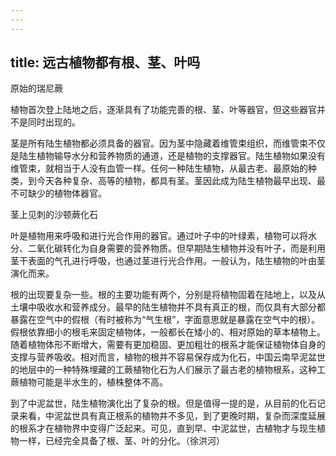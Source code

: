 ```yaml
---
---
---
```

title: 远古植物都有根、茎、叶吗
---




原始的瑞尼蕨



植物首次登上陆地之后，逐渐具有了功能完善的根、茎、叶等器官，但这些器官并不是同时出现的。

茎是所有陆生植物都必须具备的器官。因为茎中隐藏着维管束组织，而维管束不仅是陆生植物输导水分和营养物质的通道，还是植物的支撑器官。陆生植物如果没有维管束，就相当于人没有血管一样。任何一种陆生植物，从最古老、最原始的种类，到今天各种复杂、高等的植物，都具有茎。茎因此成为陆生植物最早出现、最不可缺少的植物体器官。

茎上见刺的沙顿蕨化石



叶是植物用来呼吸和进行光合作用的器官。通过叶子中的叶绿素，植物可以将水分、二氧化碳转化为自身需要的营养物质。但早期陆生植物并没有叶子，而是利用茎干表面的气孔进行呼吸，也通过茎进行光合作用。一般认为，陆生植物的叶由茎演化而来。

根的出现要复杂一些。根的主要功能有两个，分别是将植物固着在陆地上，以及从土壤中吸收水和营养成分。最早的陆生植物并不具有真正的根，而仅具有大部分都暴露在空气中的假根（有时被称为“气生根”，字面意思就是暴露在空气中的根）。假根依靠细小的根毛来固定植物体，一般都长在矮小的、相对原始的草本植物上。随着植物体形不断增大，需要有更加稳固、更加粗壮的根系才能保证植物体自身的支撑与营养吸收。相对而言，植物的根并不容易保存成为化石，中国云南早泥盆世的地层中的一种特殊埋藏的工蕨植物化石为人们展示了最古老的植物根系，这种工蕨植物可能是半水生的，植株整体不高。

到了中泥盆世，陆生植物演化出了复杂的根。但是值得一提的是，从目前的化石记录来看，中泥盆世具有真正根系的植物并不多见，到了更晚时期，复杂而深度延展的根系才在植物界中变得广泛起来。可见，直到早、中泥盆世，古植物才与现生植物一样，已经完全具备了根、茎、叶的分化。（徐洪河）